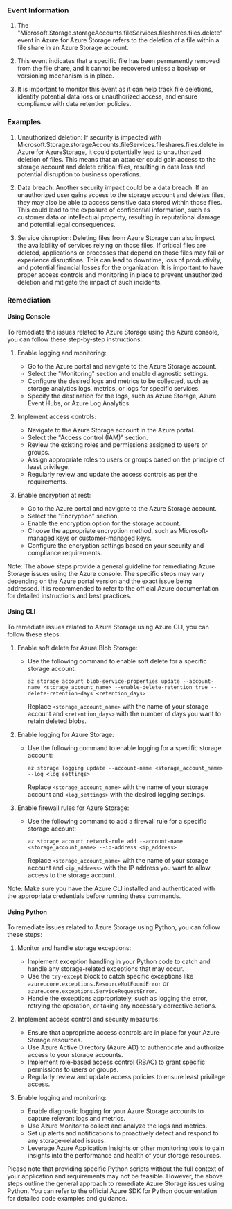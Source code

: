 
### Event Information

1. The "Microsoft.Storage.storageAccounts.fileServices.fileshares.files.delete" event in Azure for Azure Storage refers to the deletion of a file within a file share in an Azure Storage account.

2. This event indicates that a specific file has been permanently removed from the file share, and it cannot be recovered unless a backup or versioning mechanism is in place.

3. It is important to monitor this event as it can help track file deletions, identify potential data loss or unauthorized access, and ensure compliance with data retention policies.


### Examples

1. Unauthorized deletion: If security is impacted with Microsoft.Storage.storageAccounts.fileServices.fileshares.files.delete in Azure for AzureStorage, it could potentially lead to unauthorized deletion of files. This means that an attacker could gain access to the storage account and delete critical files, resulting in data loss and potential disruption to business operations.

2. Data breach: Another security impact could be a data breach. If an unauthorized user gains access to the storage account and deletes files, they may also be able to access sensitive data stored within those files. This could lead to the exposure of confidential information, such as customer data or intellectual property, resulting in reputational damage and potential legal consequences.

3. Service disruption: Deleting files from Azure Storage can also impact the availability of services relying on those files. If critical files are deleted, applications or processes that depend on those files may fail or experience disruptions. This can lead to downtime, loss of productivity, and potential financial losses for the organization. It is important to have proper access controls and monitoring in place to prevent unauthorized deletion and mitigate the impact of such incidents.

### Remediation

#### Using Console

To remediate the issues related to Azure Storage using the Azure console, you can follow these step-by-step instructions:

1. Enable logging and monitoring:
   - Go to the Azure portal and navigate to the Azure Storage account.
   - Select the "Monitoring" section and enable diagnostic settings.
   - Configure the desired logs and metrics to be collected, such as storage analytics logs, metrics, or logs for specific services.
   - Specify the destination for the logs, such as Azure Storage, Azure Event Hubs, or Azure Log Analytics.

2. Implement access controls:
   - Navigate to the Azure Storage account in the Azure portal.
   - Select the "Access control (IAM)" section.
   - Review the existing roles and permissions assigned to users or groups.
   - Assign appropriate roles to users or groups based on the principle of least privilege.
   - Regularly review and update the access controls as per the requirements.

3. Enable encryption at rest:
   - Go to the Azure portal and navigate to the Azure Storage account.
   - Select the "Encryption" section.
   - Enable the encryption option for the storage account.
   - Choose the appropriate encryption method, such as Microsoft-managed keys or customer-managed keys.
   - Configure the encryption settings based on your security and compliance requirements.

Note: The above steps provide a general guideline for remediating Azure Storage issues using the Azure console. The specific steps may vary depending on the Azure portal version and the exact issue being addressed. It is recommended to refer to the official Azure documentation for detailed instructions and best practices.

#### Using CLI

To remediate issues related to Azure Storage using Azure CLI, you can follow these steps:

1. Enable soft delete for Azure Blob Storage:
   - Use the following command to enable soft delete for a specific storage account:
     ```
     az storage account blob-service-properties update --account-name <storage_account_name> --enable-delete-retention true --delete-retention-days <retention_days>
     ```
     Replace `<storage_account_name>` with the name of your storage account and `<retention_days>` with the number of days you want to retain deleted blobs.

2. Enable logging for Azure Storage:
   - Use the following command to enable logging for a specific storage account:
     ```
     az storage logging update --account-name <storage_account_name> --log <log_settings>
     ```
     Replace `<storage_account_name>` with the name of your storage account and `<log_settings>` with the desired logging settings.

3. Enable firewall rules for Azure Storage:
   - Use the following command to add a firewall rule for a specific storage account:
     ```
     az storage account network-rule add --account-name <storage_account_name> --ip-address <ip_address>
     ```
     Replace `<storage_account_name>` with the name of your storage account and `<ip_address>` with the IP address you want to allow access to the storage account.

Note: Make sure you have the Azure CLI installed and authenticated with the appropriate credentials before running these commands.

#### Using Python

To remediate issues related to Azure Storage using Python, you can follow these steps:

1. Monitor and handle storage exceptions:
   - Implement exception handling in your Python code to catch and handle any storage-related exceptions that may occur.
   - Use the `try-except` block to catch specific exceptions like `azure.core.exceptions.ResourceNotFoundError` or `azure.core.exceptions.ServiceRequestError`.
   - Handle the exceptions appropriately, such as logging the error, retrying the operation, or taking any necessary corrective actions.

2. Implement access control and security measures:
   - Ensure that appropriate access controls are in place for your Azure Storage resources.
   - Use Azure Active Directory (Azure AD) to authenticate and authorize access to your storage accounts.
   - Implement role-based access control (RBAC) to grant specific permissions to users or groups.
   - Regularly review and update access policies to ensure least privilege access.

3. Enable logging and monitoring:
   - Enable diagnostic logging for your Azure Storage accounts to capture relevant logs and metrics.
   - Use Azure Monitor to collect and analyze the logs and metrics.
   - Set up alerts and notifications to proactively detect and respond to any storage-related issues.
   - Leverage Azure Application Insights or other monitoring tools to gain insights into the performance and health of your storage resources.

Please note that providing specific Python scripts without the full context of your application and requirements may not be feasible. However, the above steps outline the general approach to remediate Azure Storage issues using Python. You can refer to the official Azure SDK for Python documentation for detailed code examples and guidance.

